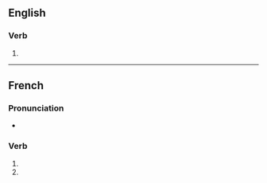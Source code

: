 {{also|pressurisés}}
==English==

===Verb===
{{head|en|verb form}}

# {{en-third-person singular of|pressurise}}

----

==French==

===Pronunciation===
* {{homophones|fr|pressurise|pressurisent}}

===Verb===
{{head|fr|verb form}}

# {{inflection of|fr|pressuriser||2|s|pres|indc}}
# {{inflection of|fr|pressuriser||2|s|pres|subj}}